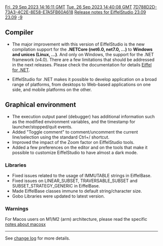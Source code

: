 [[Property:modification_date|Fri, 29 Sep 2023 14:16:11 GMT]]
[[Property:publication_date|Tue, 26 Sep 2023 14:40:08 GMT]]
[[Property:uuid|7D788D2D-73A3-4C2E-8E58-E7A5FB60A618]]
[[Property:title|Release notes for EiffelStudio 23.09]]
[[Property:link_title|23.09]]
[[Property:weight|-9]]

==Compiler==
* The major improvement with this version of EiffelStudio is the new compilation support for the '''.NETCore (net6.0, net7.0, ...)''' to '''Windows and unices (Linux, ...)'''. And only on Windows, the support for the  .NET framework (v4.0). There are a few limitations that should be addressed in the next releases. Please check the documentation for details [https://www.eiffel.org/doc/version/23.09/uuid/fe8a6a7d-4590-0db2-d59a-307082b18ecc Eiffel for .NET].

* EiffelStudio for .NET makes it possible to develop application on a broad range of platforms, from desktops to Web-based applications on one side, and mobile platforms on the other.

==Graphical environment==
* The execution output panel (debugger) has additional information such as the modified environment variables, and the timestamp for launcher/stopped/quit events.
* Added "Toggle comment" to comment/uncomment the current line/selection using the standard Ctrl+/ shortcut.
* Improved the impact of the Zoom factor on EiffelStudio tools.
* Added a few preferences on the editor and on the tools that make it possible to customize EiffelStudio to have almost a dark mode.

===Libraries===
* Fixed issues related to the usage of IMMUTABLE strings in EiffelBase.
* Fixed issues on LINEAR_SUBSET, TRAVERSABLE_SUBSET and SUBSET_STRATEGY_GENERIC in EiffelBase.
* Made EiffelBase classes immune to default string/character size.
* Gobo Libraries were updated to latest version.

===Warnings===
For Macos users on M1/M2 (arm) architecture, please read the specific [[Release notes for EiffelStudio 22.12 - macosx|notes about macosx]]
----

See [https://dev.eiffel.com/EiffelStudio_23.09_Releases change log] for more details.
